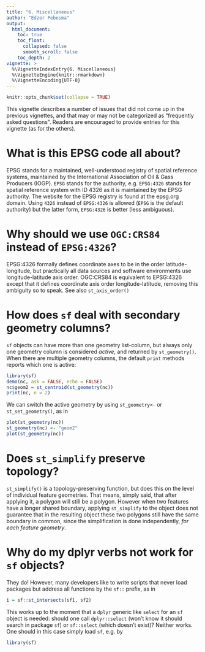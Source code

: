 ```yaml
---
title: "6. Miscellaneous"
author: "Edzer Pebesma"
output:
  html_document:
    toc: true
    toc_float:
      collapsed: false
      smooth_scroll: false
    toc_depth: 2
vignette: >
  %\VignetteIndexEntry{6. Miscellaneous}
  %\VignetteEngine{knitr::rmarkdown}
  %\VignetteEncoding{UTF-8}
---
```


```r
knitr::opts_chunk$set(collapse = TRUE)
```
This vignette describes a number of issues that did not come up in
the previous vignettes, and that may or may not be categorized as
"frequently asked questions". Readers are encouraged to provide
entries for this vignette (as for the others).

# What is this EPSG code all about?

EPSG stands for a maintained, well-understood registry of spatial
reference systems, maintained by the International Association
of Oil \& Gass Producers (IOGP). `EPSG` stands for the authority,
e.g. `EPSG:4326` stands for spatial reference system with ID 4326
as it is maintained by the EPSG authority. The website for the EPSG
registry is found at the epsg.org domain. Using `4326` instead of
`EPSG:4326` is allowed (`EPSG` is the default authority) but the
latter form, `EPSG:4326` is better (less ambiguous).

# Why should we use `OGC:CRS84` instead of `EPSG:4326`?

EPSG:4326 formally defines coordinate axes to be in the order
latitude-longitude, but practically all data sources and software
environments use longitude-latitude axis order. OGC:CRS84 is
equivalent to EPSG:4326 except that it defines coordinate axis
order longitude-latitude, removing this ambiguity so to speak.
See also `st_axis_order()`

# How does `sf` deal with secondary geometry columns?

`sf` objects can have more than one geometry list-column,
but always only one geometry column is considered _active_,
and returned by `st_geometry()`.  When there are multiple
geometry columns, the default `print` methods reports which
one is active:
```r
library(sf)
demo(nc, ask = FALSE, echo = FALSE)
nc$geom2 = st_centroid(st_geometry(nc))
print(nc, n = 2)
```

We can switch the active geometry by using `st_geometry<-` or `st_set_geometry()`, as in 
```r
plot(st_geometry(nc))
st_geometry(nc) <- "geom2"
plot(st_geometry(nc))
```

# Does `st_simplify` preserve topology?

`st_simplify()` is a topology-preserving function, but does this on the
level of individual feature geometries. That means, simply said, that
after applying it, a polygon will still be a polygon. However when
two features have a longer shared boundary, applying `st_simplify`
to the object does not guarantee that in the resulting object these
two polygons still have the same boundary in common, since the
simplification is done independently, _for each feature geometry_.

# Why do my dplyr verbs not work for `sf` objects?

They do! However, many developers like to write scripts that never
load packages but address all functions by the `sf::` prefix, as in
```r
i = sf::st_intersects(sf1, sf2)
```

This works up to the moment that a `dplyr` generic like `select` for an `sf` object
is needed: should one call `dplyr::select` (won't know it should search
in package `sf`) or `sf::select` (which doesn't exist)? Neither works.
One should in this case simply load `sf`, e.g. by
```r
library(sf)
```
